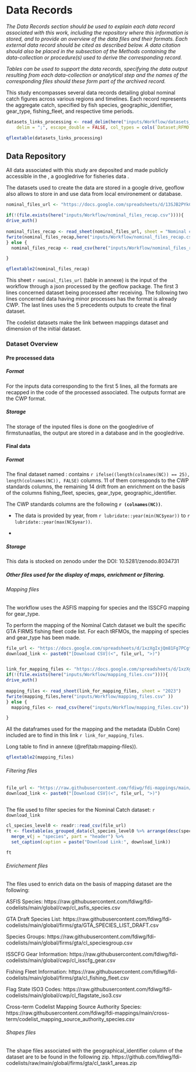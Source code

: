 # Data Records

_The Data Records section should be used to explain each data record associated with this work, including the repository where this information is stored, and to provide an overview of the data files and their formats. Each external data record should be cited as described below. A data citation should also be placed in the subsection of the Methods containing the data-collection or procedure(s) used to derive the corresponding record._

_Tables can be used to support the data records, specifying the data output resulting from each data-collection or analytical step and the names of the corresponding files should these form part of the archived record._

This study encompasses several data records detailing global nominal catch figures across various regions and timelines. Each record represents the aggregate catch, specified by fish species, geographic_identifier, gear_type, fishing_fleet, and respective time periods.

```r
datasets_links_processing <- read_delim(here("inputs/Workflow/datasets_links_processing.csv"),
    delim = ";", escape_double = FALSE, col_types = cols(`Dataset;RFMO;Link to downolad;Pre-processing function;Comments` = col_character()), trim_ws = TRUE)
```

```r
qflextable(datasets_links_processing)
```


## Data Repository

All data associated with this study are deposited and made publicly accessible in the , a googledrive for fisheries data . 

The datasets used to create the data are stored in a google drive, geoflow also allows to store in and use data from local environement or database.

```r

nominal_files_url <- "https://docs.google.com/spreadsheets/d/13SJB2PYkCCdrzw8HNJMPFg0yXs0OSYY2mUOAl5dagUc/edit#gid=374572086"

if(!(file.exists(here("inputs/Workflow/nominal_files_recap.csv")))){
drive_auth()
  
nominal_files_recap <- read_sheet(nominal_files_url, sheet = "Nominal catches")
fwrite(nominal_files_recap,here("inputs/Workflow/nominal_files_recap.csv" ))
} else {
  nominal_files_recap <- read_csv(here("inputs/Workflow/nominal_files_recap.csv"))

}
```


```r

qflextable2(nominal_files_recap)

```

This sheet `r nominal_files_url` (table in annexe) is the input of the workflow through a json processed by the geoflow package. The first 3 lines concerned dataset being processed after receiving. The following two lines concerned data having minor processes has the format is already CWP. The last lines uses the 5 precedents outputs to create the final dataset. 

The codelist datasets make the link between mappings dataset and dimension of the initial dataset. 

### Dataset Overview

#### Pre processed data

##### Format

For the inputs data corresponding to the first 5 lines, all the formats are recapped in the code of the processed associated. The outputs format are the CWP format.

##### Storage

The storage of the inputed files is done on the googledrive of firmstunaatlas, the output are stored in a database and in the googledrive. 

#### Final data

##### Format

The final dataset named : contains `r ifelse((length(colnames(NC)) == 25), length(colnames(NC)), FALSE)` columns. 11 of them corresponds to the CWP standards columns, the remaining 14 drift from an enrichment on the basis of the columns fishing_fleet, species, gear_type, geographic_identifier.

The CWP standards columns are the following **`r (colnames(NC))`**. 

- The data is provided by year, from `r lubridate::year(min(NC$year))` to `r lubridate::year(max(NC$year))`.

- 


##### Storage

This data is stocked on zenodo under the DOI: 10.5281/zenodo.8034731

##### Other files used for the display of maps, enrichment or filtering.

###### Mapping files

The workflow uses the ASFIS mapping for species and the ISSCFG mapping for gear_type.

To perform the mapping of the Nominal Catch dataset we built the specific GTA FIRMS fishing fleet code list. For each tRFMOs, the mapping of species and gear_type has been made. 




```r

file_url <- "https://docs.google.com/spreadsheets/d/1xzXgIxjQm81Fg7PCgtdiwhkB9sgtPKk-NByQDRtAGrE/edit#gid=1158322074"
download_link <- paste0("[Download CSV](<", file_url, ">)")



```

```r
link_for_mapping_files <- "https://docs.google.com/spreadsheets/d/1xzXgIxjQm81Fg7PCgtdiwhkB9sgtPKk-NByQDRtAGrE/edit#gid=1158322074"
if(!(file.exists(here("inputs/Workflow/mapping_files.csv")))){
drive_auth()
  
mapping_files <- read_sheet(link_for_mapping_files, sheet = "2023")
fwrite(mapping_files,here("inputs/Workflow/mapping_files.csv" ))
} else {
  mapping_files <- read_csv(here("inputs/Workflow/mapping_files.csv"))

}

```


All the dataframes used for the mapping and the metadata (Dublin Core) included are to find in this link `r link_for_mapping_files`. 


Long table to find in annexe (\@ref(tab:mapping-files)).


```r

qflextable2(mapping_files)

```

###### Filtering files

```r

file_url <- "https://raw.githubusercontent.com/fdiwg/fdi-mappings/main/cross-term/codelist_mapping_source_authority_species.csv"
download_link <- paste0("[Download CSV](<", file_url, ">)")



```

The file used to filter species for the Nominal Catch dataset: 
`r download_link`


```r

cl_species_level0 <- readr::read_csv(file_url)
ft <- flextable(as_grouped_data(cl_species_level0 %>% arrange(desc(species)) %>% dplyr::select(species, source_authority), groups = "species")) %>% 
  merge_v(j = "species", part = "header") %>%
  set_caption(caption = paste("Download Link:", download_link))

ft
```


###### Enrichement files

The files used to enrich data on the basis of mapping dataset are the following:

ASFIS Species:
https://raw.githubusercontent.com/fdiwg/fdi-codelists/main/global/cwp/cl_asfis_species.csv

GTA Draft Species List:
https://raw.githubusercontent.com/fdiwg/fdi-codelists/main/global/firms/gta/GTA_SPECIES_LIST_DRAFT.csv

Species Groups:
https://raw.githubusercontent.com/fdiwg/fdi-codelists/main/global/firms/gta/cl_speciesgroup.csv

ISSCFG Gear Information:
https://raw.githubusercontent.com/fdiwg/fdi-codelists/main/global/cwp/cl_isscfg_gear.csv

Fishing Fleet Information:
https://raw.githubusercontent.com/fdiwg/fdi-codelists/main/global/firms/gta/cl_fishing_fleet.csv

Flag State ISO3 Codes:
https://raw.githubusercontent.com/fdiwg/fdi-codelists/main/global/cwp/cl_flagstate_iso3.csv

Cross-term Codelist Mapping Source Authority Species:
https://raw.githubusercontent.com/fdiwg/fdi-mappings/main/cross-term/codelist_mapping_source_authority_species.csv


###### Shapes files

The shape files associated with the geographical_identifier column of the dataset are to be found in the following zip. https://github.com/fdiwg/fdi-codelists/raw/main/global/firms/gta/cl_task1_areas.zip




